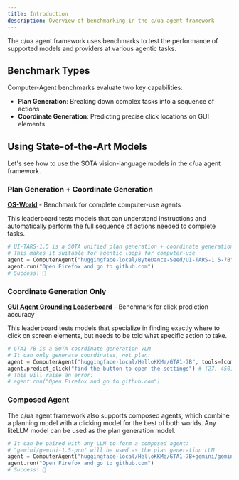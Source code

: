 ```yaml
---
title: Introduction
description: Overview of benchmarking in the c/ua agent framework
---
```


The c/ua agent framework uses benchmarks to test the performance of supported models and providers at various agentic tasks.

## Benchmark Types

Computer-Agent benchmarks evaluate two key capabilities:
- **Plan Generation**: Breaking down complex tasks into a sequence of actions
- **Coordinate Generation**: Predicting precise click locations on GUI elements

## Using State-of-the-Art Models

Let's see how to use the SOTA vision-language models in the c/ua agent framework.

### Plan Generation + Coordinate Generation

**[OS-World](https://os-world.github.io/)** - Benchmark for complete computer-use agents

This leaderboard tests models that can understand instructions and automatically perform the full sequence of actions needed to complete tasks.

```python
# UI-TARS-1.5 is a SOTA unified plan generation + coordinate generation VLM
# This makes it suitable for agentic loops for computer-use
agent = ComputerAgent("huggingface-local/ByteDance-Seed/UI-TARS-1.5-7B", tools=[computer])
agent.run("Open Firefox and go to github.com")
# Success! 🎉
```

### Coordinate Generation Only

**[GUI Agent Grounding Leaderboard](https://gui-agent.github.io/grounding-leaderboard/)** - Benchmark for click prediction accuracy  

This leaderboard tests models that specialize in finding exactly where to click on screen elements, but needs to be told what specific action to take.

```python
# GTA1-7B is a SOTA coordinate generation VLM
# It can only generate coordinates, not plan:
agent = ComputerAgent("huggingface-local/HelloKKMe/GTA1-7B", tools=[computer])
agent.predict_click("find the button to open the settings") # (27, 450)
# This will raise an error:
# agent.run("Open Firefox and go to github.com") 
```

### Composed Agent

The c/ua agent framework also supports composed agents, which combine a planning model with a clicking model for the best of both worlds. Any liteLLM model can be used as the plan generation model.

```python
# It can be paired with any LLM to form a composed agent:
# "gemini/gemini-1.5-pro" will be used as the plan generation LLM
agent = ComputerAgent("huggingface-local/HelloKKMe/GTA1-7B+gemini/gemini-1.5-pro", tools=[computer])
agent.run("Open Firefox and go to github.com")
# Success! 🎉
```

